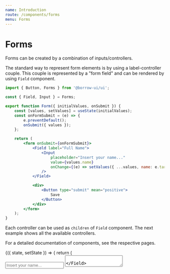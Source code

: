 ```yaml
---
name: Introduction
route: /components/forms
menu: Forms
---
```





# Forms

Forms can be created by a combination of inputs/controllers.

The standard way to represent form elements is by using a label-controller couple.
This couple is represented by a "form field" and can be rendered by using `Field` component.

```jsx
import { Button, Forms } from '@borrow-ui/ui';

const { Field, Input } = Forms;

export function Form({ initialValues, onSubmit }) {
    const [values, setValues] = useState(initialValues);
    const onFormSubmit = (e) => {
        e.preventDefault();
        onSubmit({ values });
    };

    return (
        <form onSubmit={onFormSubmit}>
            <Field label="Full Name">
                <Input
                    placeholder="Insert your name..."
                    value={values.name}
                    onChange={(e) => setValues({ ...values, name: e.target.value })}
                />
            </Field>

            <div>
                <Button type="submit" mean="positive">
                    Save
                </Button>
            </div>
        </form>
    );
}
```

Each controller can be used as `children` of `Field` component.
The next example shows all the available controllers.

For a detailed documentation of components, see the respective pages.

<Playground>
    <div className="storybook-container borrow-ui">
        <FormsStoryWrapper initialState={{ useInternet: true }}>
            {({ state, setState }) => {
                return (
                    <div style={{ width: 400 }}>
                        <Field label="Full Name">
                            <Input placeholder="Insert your name..." />
                        </Field>
                        <Field label="Bio">
                            <Textarea placeholder="Tell me something about you..." />
                        </Field>
                        <Field label="Pick a day of the year">
                            <DatePicker
                                value={state.favouriteDay}
                                onChange={(date) => setState({ ...state, favouriteDay: date })}
                            />
                        </Field>
                        <Field label="Favourite day of weekend">
                            <Forms.Select
                                value={state.favouriteWeekendDay}
                                onChange={(option) =>
                                    setState({ ...state, favouriteWeekendDay: option.value })
                                }
                                options={[
                                    { value: 'friday', label: 'Friday' },
                                    { value: 'saturday', label: 'Saturday' },
                                    { value: 'sunday', label: 'Sunday' },
                                ]}
                            />
                        </Field>
                        <Field label="I have the following devices:">
                            <div className="m-t-5">
                                <div className="m-b-10">
                                    <Checkbox
                                        label="Smartphone/Tablet"
                                        checked={state.smartphone}
                                        onClick={(e) =>
                                            setState({
                                                ...state,
                                                smartphone: !!!state.smartphone,
                                            })
                                        }
                                    />
                                </div>
                                <div className="m-b-10">
                                    <Checkbox
                                        label="Laptop"
                                        checked={state.laptop}
                                        onClick={(e) =>
                                            setState({ ...state, laptop: !!!state.laptop })
                                        }
                                    />
                                </div>
                                <div className="m-b-10">
                                    <Checkbox
                                        label="Desktop"
                                        checked={state.desktop}
                                        onClick={(e) =>
                                            setState({ ...state, desktop: !!!state.desktop })
                                        }
                                    />
                                </div>
                            </div>
                        </Field>
                        <Field label="I use internet">
                            <Toggle
                                checked={state.useInternet}
                                onClick={(e) =>
                                    setState({ ...state, useInternet: !!!state.useInternet })
                                }
                            />
                        </Field>
                        <Field>
                            <Dropzone dragMessage="Upload your desktop wallpaper" />
                        </Field>
                    </div>
                );
            }}
        </FormsStoryWrapper>
    </div>
</Playground>
